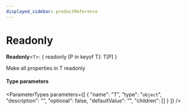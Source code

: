 ```yaml
---
displayed_sidebar: productReference
---
```



# Readonly

 **Readonly**<`T`\>: { readonly [P in keyof T]: T[P] }

Make all properties in T readonly

#### Type parameters

<ParameterTypes parameters={[
  {
    "name": "T",
    "type": "`object`",
    "description": "",
    "optional": false,
    "defaultValue": "",
    "children": []
  }
]} />

